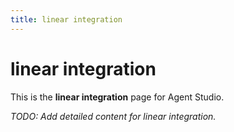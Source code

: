 ```yaml
---
title: linear integration
---
```


# linear integration

This is the **linear integration** page for Agent Studio.

_TODO: Add detailed content for linear integration._
